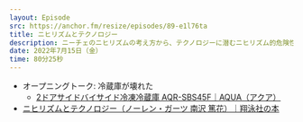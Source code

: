 ```yaml
---
layout: Episode
src: https://anchor.fm/resize/episodes/89-e1l76ta
title: ニヒリズムとテクノロジー
description: ニーチェのニヒリズムの考え方から、テクノロジーに潜むニヒリズム的危険性とそれをどう考えるべきかという話をしました。
date: 2022年7月15日（金）
time: 80分25秒
---
```


- オープニングトーク: 冷蔵庫が壊れた
    - [2ドアサイドバイサイド冷凍冷蔵庫 AQR-SBS45F｜AQUA（アクア）](http://aqua-has.com/point/fridge/aqr01/feature/aqr-sbs45f/)
- [ニヒリズムとテクノロジー（ノーレン・ガーツ 南沢 篤花）｜翔泳社の本](https://www.shoeisha.co.jp/book/detail/9784798161952)
